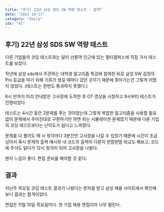 ```yaml
---
title: "후기) 22년 삼성 SDS SW 역량 테스트 - 합격"
date: "2022-10-17"
category: "daily"
idx: "41"
---
```


## 후기) 22년 삼성 SDS SW 역량 테스트

다른 기업들의 코딩 테스트와는 달리 선릉역 인근에 있는 멀티캠퍼스에 직접 가서 테스트를 보았다.

작년에 삼성 sds에서 주관하는 대학생 알고리즘 특강에 참여한 뒤로 삼성 SW 검정의 Pro 등급을 따기 위해 기회가 생길 때마다 갔던 곳이기 때문에 찾아가는건 그렇게 어렵지 않았다. (테스트는 한번도 통과하지 못했다.)

8시 반까지 미리 안내받은 고사장에 도착한 후 OT 영상을 시청하고 9시부터 테스트가 진행되었다.

테스트는 4시간 동안 2문제를 푸는 것이었는데 그렇게 복잡한 알고리즘을 사용할 필요없이 문제에서 주어진대로 구현하기만 하면 되는 시뮬레이션 문제였기 때문에 다른 기업의 코딩 테스트보다는 난이도가 쉽다고 느껴졌다.

문제를 다 풀어도 매 시 정각마다 3분간만 고사장을 나갈 수 있었기 때문에 시간이 조금 남아서 혹시 문제의 출력 예시와 내 코드의 출력이 다른지 한땀한땀 비교도 해보고, 코드에 주석도 달다가 12시 정각이 되어 고사장을 나왔다.

왠지 느낌이 좋다. 면접 준비를 해야할 것 같다.

## 결과

지난주 목요일 코딩 테스트 결과가 나왔다는 문자를 받고 삼성 채용 사이트에서 확인해보니 결과는 합격이었다.

면접은 11월 10일 목요일이다. 첫 기업 채용 면접이라 너무 떨린다.
